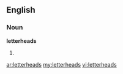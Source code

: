 ==English==

===Noun===
'''letterheads'''

# {{plural of|[[letterhead]]}}

[[ar:letterheads]]
[[my:letterheads]]
[[vi:letterheads]]